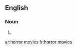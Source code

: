 ==English==

===Noun===
{{head|en}}

# {{plural of|horror movie}}

[[ar:horror movies]]
[[fr:horror movies]]